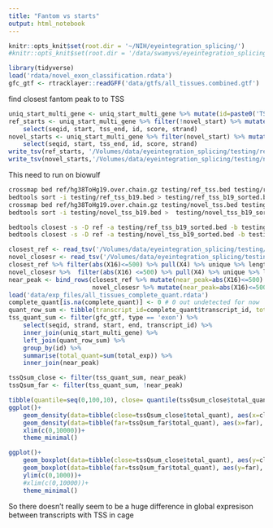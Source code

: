 ```yaml
---
title: "Fantom vs starts"
output: html_notebook
---
```



```r
knitr::opts_knit$set(root.dir = '~/NIH/eyeintegration_splicing/')
#knitr::opts_knit$set(root.dir = '/data/swamyvs/eyeintegration_splicing/')
```

```r
library(tidyverse)
load('rdata/novel_exon_classification.rdata')
gfc_gtf <- rtracklayer::readGFF('data/gtfs/all_tissues.combined.gtf')
```

find closest fantom peak to to TSS

```r
uniq_start_multi_gene <- uniq_start_multi_gene %>% mutate(id=paste0('TSS_', 1:nrow(.)))
ref_starts <- uniq_start_multi_gene %>% filter(!novel_start) %>% mutate(tss_end=start+1, score =999 ) %>% 
    select(seqid, start, tss_end, id, score, strand)
novel_starts <- uniq_start_multi_gene %>% filter(novel_start) %>% mutate(tss_end=start+1, score =999) %>% 
    select(seqid, start, tss_end, id, score, strand)
write_tsv(ref_starts, '/Volumes/data/eyeintegration_splicing/testing/ref_tss.bed', col_names = F)
write_tsv(novel_starts,'/Volumes/data/eyeintegration_splicing/testing/novel_tss.bed', col_names = F)

```


This need to run on biowulf 
```bash
crossmap bed ref/hg38ToHg19.over.chain.gz testing/ref_tss.bed testing/ref_tss_b19.bed
bedtools sort -i testing/ref_tss_b19.bed > testing/ref_tss_b19_sorted.bed
crossmap bed ref/hg38ToHg19.over.chain.gz testing/novel_tss.bed testing/novel_tss_b19.bed
bedtools sort -i testing/novel_tss_b19.bed >  testing/novel_tss_b19_sorted.bed

bedtools closest -s -D ref -a testing/ref_tss_b19_sorted.bed -b testing/TSS_human_sorted.bed.gz  | gzip -c - > testing/ref_starts_closest_cage_peak.bed.gz
bedtools closest -s -D ref -a testing/novel_tss_b19_sorted.bed -b testing/TSS_human_sorted.bed.gz  | gzip -c - > testing/novel_starts_closest_cage_peak.bed.gz

```



```r
closest_ref <- read_tsv('/Volumes/data/eyeintegration_splicing/testing/ref_starts_closest_cage_peak.bed.gz', col_names = F )
novel_closesr <- read_tsv('/Volumes/data/eyeintegration_splicing/testing/novel_starts_closest_cage_peak.bed.gz', col_names = F)
closest_ref %>% filter(abs(X16)<=500) %>% pull(X4) %>% unique %>% length %>% {./nrow(ref_starts)}
novel_closesr %>%  filter(abs(X16) <=500) %>% pull(X4) %>% unique %>% length %>% {./nrow(novel_starts)}
near_peak <- bind_rows(closest_ref %>% mutate(near_peak=abs(X16)<=500) %>% select(id=X4, near_peak),
                       novel_closesr %>% mutate(near_peak=abs(X16)<=500) %>% select(id=X4, near_peak))
load('data/exp_files/all_tissues_complete_quant.rdata')
complete_quant[is.na(complete_quant)] <- 0 # 0 out undetected for now
quant_row_sum <- tibble(transcript_id=complete_quant$transcript_id, total_exp=rowSums(complete_quant[,-1]))
tss_quant_sum <- filter(gfc_gtf, type == 'exon') %>% 
    select(seqid, strand, start, end, transcript_id) %>% 
    inner_join(uniq_start_multi_gene) %>%
    left_join(quant_row_sum) %>% 
    group_by(id) %>% 
    summarise(total_quant=sum(total_exp)) %>%
    inner_join(near_peak)

tssQsum_close <- filter(tss_quant_sum, near_peak)
tssQsum_far <- filter(tss_quant_sum, !near_peak)

tibble(quantile=seq(0,100,10), close= quantile(tssQsum_close$total_quant, seq(0,1,.1)), far=quantile(tssQsum_far$total_quant, seq(0,1,.1)) )
ggplot()+
    geom_density(data=tibble(close=tssQsum_close$total_quant), aes(x=close), color='red')+
    geom_density(data=tibble(far=tssQsum_far$total_quant), aes(x=far), color='blue')+
    xlim(c(0,10000))+
    theme_minimal()

ggplot()+
    geom_boxplot(data=tibble(close=tssQsum_close$total_quant), aes(y=close), color='red')+
    geom_boxplot(data=tibble(far=tssQsum_far$total_quant), aes(y=far), color='blue')+
    ylim(c(0,1000))+
    #xlim(c(0,10000))+
    theme_minimal()

```
So there doesn't really seem to be a huge difference in global expresison between transcripts with TSS in cage  

